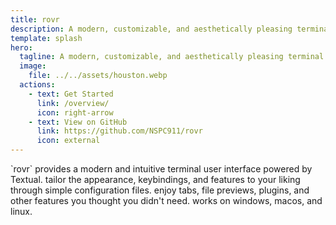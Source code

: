 ```yaml
---
title: rovr
description: A modern, customizable, and aesthetically pleasing terminal file explorer.
template: splash
hero:
  tagline: A modern, customizable, and aesthetically pleasing terminal file explorer.
  image:
    file: ../../assets/houston.webp
  actions:
    - text: Get Started
      link: /overview/
      icon: right-arrow
    - text: View on GitHub
      link: https://github.com/NSPC911/rovr
      icon: external
---
```



<CardGrid stagger>
  <Card title="Modern TUI" icon="laptop">
    `rovr` provides a modern and intuitive terminal user interface powered by
    Textual.
  </Card>
  <Card title="Customizable" icon="setting">
    tailor the appearance, keybindings, and features to your liking through
    simple configuration files.
  </Card>
  <Card title="Feature-rich" icon="rocket">
    enjoy tabs, file previews, plugins, and other features you thought you
    didn't need.
  </Card>
  <Card title="Cross-platform" icon="open-book">
    works on windows, macos, and linux.
  </Card>
</CardGrid>
